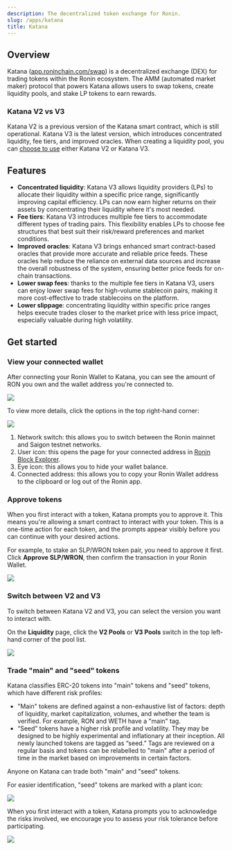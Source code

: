 ```yaml
---
description: The decentralized token exchange for Ronin.
slug: /apps/katana
title: Katana
---
```



## Overview

Katana ([app.roninchain.com/swap](https://app.roninchain.com/swap)) is a decentralized exchange (DEX) for trading tokens within the Ronin ecosystem. The AMM (automated market maker) protocol that powers Katana allows users to swap tokens, create liquidity pools, and stake LP tokens to earn rewards.

### Katana V2 vs V3

Katana V2 is a previous version of the Katana smart contract, which is still operational. Katana V3 is the latest version, which introduces concentrated liquidity, fee tiers, and improved oracles. When creating a liquidity pool, you can [choose to use](#switch-between-v2-and-v3) either Katana V2 or Katana V3.

## Features

* **Concentrated liquidity**: Katana V3 allows liquidity providers (LPs) to allocate their liquidity within a specific price range, significantly improving capital efficiency. LPs can now earn higher returns on their assets by concentrating their liquidity where it's most needed.
* **Fee tiers**: Katana V3 introduces multiple fee tiers to accommodate different types of trading pairs. This flexibility enables LPs to choose fee structures that best suit their risk/reward preferences and market conditions.
* **Improved oracles**: Katana V3 brings enhanced smart contract-based oracles that provide more accurate and reliable price feeds. These oracles help reduce the reliance on external data sources and increase the overall robustness of the system, ensuring better price feeds for on-chain transactions.
* **Lower swap fees**: thanks to the multiple fee tiers in Katana V3, users can enjoy lower swap fees for high-volume stablecoin pairs, making it more cost-effective to trade stablecoins on the platform.
* **Lower slippage**: concentrating liquidity within specific price ranges helps execute trades closer to the market price with less price impact, especially valuable during high volatility.

## Get started

### View your connected wallet

After connecting your Ronin Wallet to Katana, you can see the amount of RON you own and the wallet address you're connected to.

<img src={walletBalance} width={1000} />

To view more details, click the options in the top right-hand corner:

<img src={walletOptions} width={1000} />

1. Network switch: this allows you to switch between the Ronin mainnet and Saigon testnet networks.
2. User icon: this opens the page for your connected address in [Ronin Block Explorer](https://app.roninchain.com/).
3. Eye icon: this allows you to hide your wallet balance.
4. Connected address: this allows you to copy your Ronin Wallet address to the clipboard or log out of the Ronin app.

### Approve tokens

When you first interact with a token, Katana prompts you to approve it. This means you're allowing a smart contract to interact with your token. This is a one-time action for each token, and the prompts appear visibly before you can continue with your desired actions.

For example, to stake an SLP/WRON token pair, you need to approve it first. Click **Approve SLP/WRON**, then confirm the transaction in your Ronin Wallet.

<img src={approveTokens} width={1000} />

### Switch between V2 and V3

To switch between Katana V2 and V3, you can select the version you want to interact with.

On the **Liquidity** page, click the **V2 Pools** or **V3 Pools** switch in the top left-hand corner of the pool list.

<img src={switchPools} width={1000} />

### Trade "main" and "seed" tokens

Katana classifies ERC-20 tokens into "main" tokens and "seed" tokens, which have different risk profiles:

* "Main" tokens are defined against a non-exhaustive list of factors: depth of liquidity, market capitalization, volumes, and whether the team is verified. For example, RON and WETH have a "main" tag.
* “Seed” tokens have a higher risk profile and volatility. They may be designed to be highly experimental and inflationary at their inception. All newly launched tokens are tagged as “seed.” Tags are reviewed on a regular basis and tokens can be relabelled to "main" after a period of time in the market based on improvements in certain factors.

Anyone on Katana can trade both "main" and "seed" tokens.

For easier identification, "seed" tokens are marked with a plant icon:

<img src={seedTokenPool} width={1000} />

When you first interact with a token, Katana prompts you to acknowledge the risks involved, we encourage you to assess your risk tolerance before participating.

<img src={seedTokenWarning} width={1000} />

